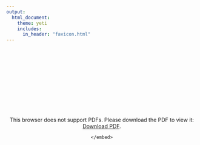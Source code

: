 ```yaml
---
output: 
  html_document:
    theme: yeti
    includes:
      in_header: "favicon.html" 
---
```

<center>
<br>
<object data="/Images/SeanNoahCV2019.pdf" type="application/pdf" width="800px" height="800px">
    <embed src="/Images/SeanNoahCV2019.pdf">
        <p>This browser does not support PDFs. Please download the PDF to view it: <a href="/Images/SeanNoahCVDec2018.pdf">Download PDF</a>.</p>
    </embed>
</object>